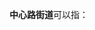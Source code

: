 '''中心路街道'''可以指：
{{PRC admin/disambig|41/01/06/002/000|43/05/03/001/000}}
{{disambig|cat=五字乡级行政区划-街道名消歧义}}